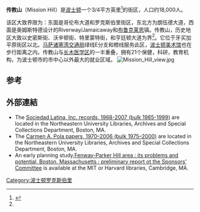 {{coord|42|20|00.32|N|71|06|27.64|W|display=title}}
{{Infobox NRHP
| name =传教山历史地区
| nrhp_type =hd
| nocat = yes
| image = Mission Hill Boston entrance.jpg
| caption = 特里蒙特街
| location= [[波士顿|波士顿]]
| architecture= 
| added =  1989年11月6日
| refnum=89001747<ref name="nris">{{NRISref|2007a}}</ref>
}}
'''传教山'''（Mission Hill）是[[波士顿|波士顿]]一个3/4平方英里<ref>{{Cite web |url=http://maps.google.com/maps/ms?ie=UTF8&hl=en&msa=0&msid=117936476199750036545.00000111c2561cd8c4ef4&ll=42.332471,-71.094933&spn=0.02519,0.079823&z=14&om=1 |title=存档副本 |accessdate=2013-04-17 |archive-date=2014-03-14 |archive-url=https://web.archive.org/web/20140314201134/https://maps.google.com/maps/ms?ie=UTF8&hl=en&msa=0&msid=117936476199750036545.00000111c2561cd8c4ef4&ll=42.332471,-71.094933&spn=0.02519,0.079823&z=14&om=1 |dead-url=no }}</ref>的街区，人口约18,000人。

该区大致界限为：东面是哥伦布大道和罗克斯伯里街区，东北方为朗伍德大道，西面是奥姆斯特德设计的Riverway/Jamaicaway和[[布鲁克莱恩_(马萨诸塞州)|布鲁克莱恩]]镇。传教山，历史地区大致以史密斯街、沃辛顿街、特里蒙特街，和亨廷顿大道为界<ref name=nris/>。它位于牙买加平原街区以北。[[马萨诸塞湾交通局|马萨诸塞湾交通局]]绿线E分支和橙线服务此区，[[波士顿美术馆|波士顿美术馆]]也在步行距离之内。传教山与[[长木医学区|长木医学区]]的一半重叠，拥有21个保健，科研，教育机构，为波士顿市的市中心以外最大的就业区域。
[[File:Mission_Hill_view.jpg|thumb]]

==参考==
{{reflist}}

== 外部連結 ==
{{commons category|Mission Hill, Boston}}

*The [http://www.library.neu.edu/archives/collect/findaids/m136find.htm Sociedad Latina, Inc. records, 1968-2007 (bulk 1985-1999)] {{Wayback|url=http://www.library.neu.edu/archives/collect/findaids/m136find.htm |date=20160303170307 }} are located in the Northeastern University Libraries, Archives and Special Collections Department, Boston, MA.
*The [http://www.library.neu.edu/archives/collect/findaids/m159find.htm Carmen A. Pola papers, 1970–2006 (bulk 1975–2000)] {{Wayback|url=http://www.library.neu.edu/archives/collect/findaids/m159find.htm |date=20180628235639 }} are located in the Northeastern University Libraries, Archives and Special Collections Department, Boston, MA.
* An early planning study,[http://library.mit.edu/item/000111283 Fenway-Parker Hill area : its problems and potential, Boston, Massachusetts : preliminary report ot the Sponsors’ Committee] is available at the MIT or Harvard libraries, Cambridge, MA.

[[Category:波士顿罗克斯伯里|Category:波士顿罗克斯伯里]]